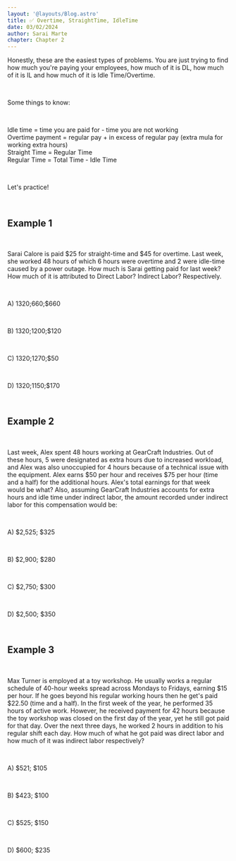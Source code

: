 ```yaml
---
layout: '@layouts/Blog.astro'
title: ✅ Overtime, StraightTime, IdleTime
date: 03/02/2024
author: Sarai Marte
chapter: Chapter 2
---
```


<span style=" font-family: var(--primaryFont);">

Honestly, these are the easiest types of problems. You are just trying to find how much you're paying your employees, how much of it is DL, how much of it is IL and how much of it is Idle Time/Overtime.

&nbsp;&nbsp;&nbsp;&nbsp;

Some things to know: 

&nbsp;&nbsp;&nbsp;&nbsp;

Idle time = time you are paid for - time you are not working   
Overtime payment = regular pay + in excess of regular pay (extra mula for working extra hours)  
Straight Time = Regular Time  
Regular Time = Total Time - Idle Time  

&nbsp;&nbsp;&nbsp;&nbsp;

Let's practice! 

&nbsp;&nbsp;&nbsp;&nbsp;

## Example 1 

&nbsp;&nbsp;&nbsp;&nbsp;

Sarai Calore is paid $25 for straight-time and $45 for overtime. Last week, she worked 48 hours of which 6 hours were overtime and 2 were idle-time caused by a power outage. How much is Sarai getting paid for last week? How much of it is attributed to Direct Labor? Indirect Labor? Respectively.

&nbsp;&nbsp;&nbsp;&nbsp;

A) $1320;$660;$660

&nbsp;&nbsp;&nbsp;&nbsp;

B) $1320;$1200;$120

&nbsp;&nbsp;&nbsp;&nbsp;

C) $1320;$1270;$50

&nbsp;&nbsp;&nbsp;&nbsp;

D) $1320;$1150;$170



&nbsp;&nbsp;&nbsp;&nbsp;

## Example 2 

&nbsp;&nbsp;&nbsp;&nbsp;


Last week, Alex spent 48 hours working at GearCraft Industries. Out of these hours, 5 were designated as extra hours due to increased workload, and Alex was also unoccupied for 4 hours because of a technical issue with the equipment. Alex earns $50 per hour and receives $75 per hour (time and a half) for the additional hours. Alex's total earnings for that week would be what? Also, assuming GearCraft Industries accounts for extra hours and idle time under indirect labor, the amount recorded under indirect labor for this compensation would be:

&nbsp;&nbsp;&nbsp;&nbsp;

A) $2,525; $325

&nbsp;&nbsp;&nbsp;&nbsp;

B) $2,900; $280

&nbsp;&nbsp;&nbsp;&nbsp;

C) $2,750; $300

&nbsp;&nbsp;&nbsp;&nbsp;


D) $2,500; $350


&nbsp;&nbsp;&nbsp;&nbsp;

## Example 3 

&nbsp;&nbsp;&nbsp;&nbsp;

Max Turner is employed at a toy workshop. He usually works a regular schedule of 40-hour weeks spread across Mondays to Fridays, earning $15 per hour. If he goes beyond his regular working hours then he get's paid $22.50 (time and a half). In the first week of the year, he performed 35 hours of active work. However, he received payment for 42 hours because the toy workshop was closed on the first day of the year, yet he still got paid for that day. Over the next three days, he worked 2 hours in addition to his regular shift each day. How much of what he got paid was direct labor and how much of it was indirect labor respectively?

&nbsp;&nbsp;&nbsp;&nbsp;

A) $521; $105

&nbsp;&nbsp;&nbsp;&nbsp;

B) $423; $100

&nbsp;&nbsp;&nbsp;&nbsp;

C) $525; $150

&nbsp;&nbsp;&nbsp;&nbsp;

D) $600; $235

&nbsp;&nbsp;&nbsp;&nbsp;



</span>